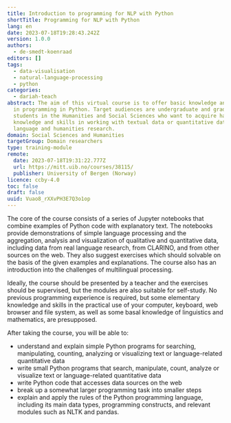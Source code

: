 ```yaml
---
title: Introduction to programming for NLP with Python
shortTitle: Programming for NLP with Python
lang: en
date: 2023-07-18T19:28:43.242Z
version: 1.0.0
authors:
  - de-smedt-koenraad
editors: []
tags:
  - data-visualisation
  - natural-language-processing
  - python
categories:
  - dariah-teach
abstract: The aim of this virtual course is to offer basic knowledge and skills
  in programming in Python. Target audiences are undergraduate and graduate
  students in the Humanities and Social Sciences who want to acquire hands-on
  knowledge and skills in working with textual data or quantitative data in
  language and humanities research.
domain: Social Sciences and Humanities
targetGroup: Domain researchers
type: training-module
remote:
  date: 2023-07-18T19:31:22.777Z
  url: https://mitt.uib.no/courses/38115/
  publisher: University of Bergen (Norway)
licence: ccby-4.0
toc: false
draft: false
uuid: Vuao8_rXXvPH3E7Q3o1op
---
```

The core of the course consists of a series of Jupyter notebooks that combine examples of Python code with explanatory text. The notebooks provide demonstrations of simple language processing and the aggregation, analysis and visualization of qualitative and quantitative data, including data from real language research, from CLARINO, and from other sources on the web. They also suggest exercises which should solvable on the basis of the given examples and explanations. The course also has an introduction into the challenges of multilingual processing.

Ideally, the course should be presented by a teacher and the exercises should be supervised, but the modules are also suitable for self-study. No previous programming experience is required, but some elementary knowledge and skills in the practical use of your computer, keyboard, web browser and file system, as well as some basal knowledge of linguistics and mathematics, are presupposed.

After taking the course, you will be able to:

- understand and explain simple Python programs for searching, manipulating, counting, analyzing or visualizing text or language-related quantitative data
- write small Python programs that search, manipulate, count, analyze or visualize text or language-related quantitative data
- write Python code that accesses data sources on the web
- break up a somewhat larger programming task into smaller steps
- explain and apply the rules of the Python programming language, including its main data types, programming constructs, and relevant modules such as NLTK and pandas.